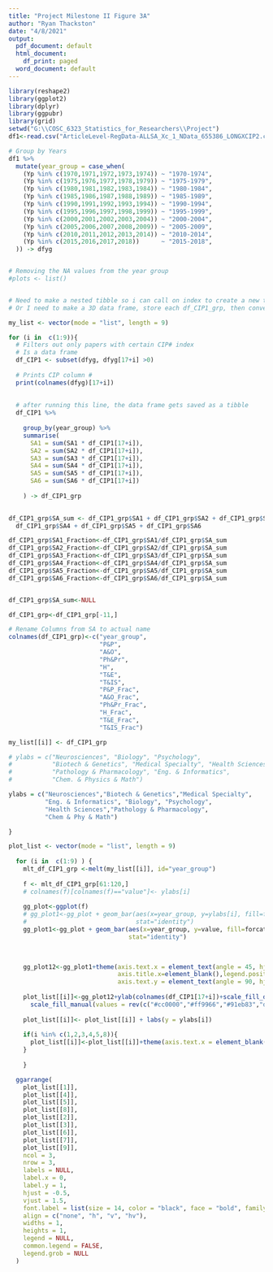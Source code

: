---
title: "Project Milestone II Figure 3A"
author: "Ryan Thackston"
date: "4/8/2021"
output:
  pdf_document: default
  html_document:
    df_print: paged
  word_document: default
---

```{r}
library(reshape2)
library(ggplot2)
library(dplyr)
library(ggpubr)
library(grid)
setwd("G:\\COSC_6323_Statistics_for_Researchers\\Project")
df1<-read.csv("ArticleLevel-RegData-ALLSA_Xc_1_NData_655386_LONGXCIP2.csv")

# Group by Years
df1 %>%
  mutate(year_group = case_when(
    (Yp %in% c(1970,1971,1972,1973,1974)) ~ "1970-1974",
    (Yp %in% c(1975,1976,1977,1978,1979)) ~ "1975-1979",
    (Yp %in% c(1980,1981,1982,1983,1984)) ~ "1980-1984",
    (Yp %in% c(1985,1986,1987,1988,1989)) ~ "1985-1989",
    (Yp %in% c(1990,1991,1992,1993,1994)) ~ "1990-1994",
    (Yp %in% c(1995,1996,1997,1998,1999)) ~ "1995-1999",
    (Yp %in% c(2000,2001,2002,2003,2004)) ~ "2000-2004",
    (Yp %in% c(2005,2006,2007,2008,2009)) ~ "2005-2009",
    (Yp %in% c(2010,2011,2012,2013,2014)) ~ "2010-2014",
    (Yp %in% c(2015,2016,2017,2018))      ~ "2015-2018",
  )) -> dfyg 


# Removing the NA values from the year group 
#plots <- list()


# Need to make a nested tibble so i can call on index to create a new tibble
# Or I need to make a 3D data frame, store each df_CIP1_grp, then convert them to tibbles.

my_list <- vector(mode = "list", length = 9)

for (i in  c(1:9)){
  # Filters out only papers with certain CIP# index
  # Is a data frame
  df_CIP1 <- subset(dfyg, dfyg[17+i] >0)
  
  # Prints CIP column #
  print(colnames(dfyg)[17+i])
  
  
  # after running this line, the data frame gets saved as a tibble
  df_CIP1 %>%
    
    group_by(year_group) %>%
    summarise(
      SA1 = sum(SA1 * df_CIP1[17+i]),
      SA2 = sum(SA2 * df_CIP1[17+i]),
      SA3 = sum(SA3 * df_CIP1[17+i]),
      SA4 = sum(SA4 * df_CIP1[17+i]),
      SA5 = sum(SA5 * df_CIP1[17+i]),
      SA6 = sum(SA6 * df_CIP1[17+i])
      
    ) -> df_CIP1_grp
  

df_CIP1_grp$SA_sum <- df_CIP1_grp$SA1 + df_CIP1_grp$SA2 + df_CIP1_grp$SA3+
  df_CIP1_grp$SA4 + df_CIP1_grp$SA5 + df_CIP1_grp$SA6

df_CIP1_grp$SA1_Fraction<-df_CIP1_grp$SA1/df_CIP1_grp$SA_sum
df_CIP1_grp$SA2_Fraction<-df_CIP1_grp$SA2/df_CIP1_grp$SA_sum
df_CIP1_grp$SA3_Fraction<-df_CIP1_grp$SA3/df_CIP1_grp$SA_sum
df_CIP1_grp$SA4_Fraction<-df_CIP1_grp$SA4/df_CIP1_grp$SA_sum
df_CIP1_grp$SA5_Fraction<-df_CIP1_grp$SA5/df_CIP1_grp$SA_sum  
df_CIP1_grp$SA6_Fraction<-df_CIP1_grp$SA6/df_CIP1_grp$SA_sum 


df_CIP1_grp$SA_sum<-NULL

df_CIP1_grp<-df_CIP1_grp[-11,]

# Rename Columns from SA to actual name
colnames(df_CIP1_grp)<-c("year_group",
                         "P&P",
                         "A&O",
                         "Ph&Pr",
                         "H",
                         "T&E",
                         "T&IS",
                         "P&P_Frac",
                         "A&O_Frac",
                         "Ph&Pr_Frac",
                         "H_Frac",
                         "T&E_Frac",
                         "T&IS_Frac")

my_list[[i]] <- df_CIP1_grp

# ylabs = c("Neurosciences", "Biology", "Psychology",
#           "Biotech & Genetics", "Medical Specialty", "Health Sciences",
#           "Pathology & Pharmacology", "Eng. & Informatics",
#           "Chem. & Physics & Math")

ylabs = c("Neurosciences","Biotech & Genetics","Medical Specialty",
          "Eng. & Informatics", "Biology", "Psychology",
          "Health Sciences","Pathology & Pharmacology", 
          "Chem & Phy & Math")

}

plot_list <- vector(mode = "list", length = 9)
  
  for (i in  c(1:9) ) {
    mlt_df_CIP1_grp <-melt(my_list[[i]], id="year_group")
    
    f <- mlt_df_CIP1_grp[61:120,]
    # colnames(f)[colnames(f)=="value"]<- ylabs[i]
    
    gg_plot<-ggplot(f)
    # gg_plot1<-gg_plot + geom_bar(aes(x=year_group, y=ylabs[i], fill=forcats::fct_rev(variable)),
    #                              stat="identity")
    gg_plot1<-gg_plot + geom_bar(aes(x=year_group, y=value, fill=forcats::fct_rev(variable)),
                                 stat="identity")
    

    
    gg_plot12<-gg_plot1+theme(axis.text.x = element_text(angle = 45, hjust = 1),
                              axis.title.x=element_blank(),legend.position="none",
                              axis.text.y = element_text(angle = 90, hjust= 1 ))
    
    plot_list[[i]]<-gg_plot12+ylab(colnames(df_CIP1[17+i])+scale_fill_discrete(name="Subject Areas: ")) +
      scale_fill_manual(values = rev(c("#cc0000","#ff9966","#91eb83","darkgreen","black","darkgrey")))
    
    plot_list[[i]]<- plot_list[[i]] + labs(y = ylabs[i])
  
    if(i %in% c(1,2,3,4,5,8)){
      plot_list[[i]]<-plot_list[[i]]+theme(axis.text.x = element_blank())
    }
    
    }

  ggarrange(
    plot_list[[1]],
    plot_list[[4]],
    plot_list[[5]],
    plot_list[[8]],
    plot_list[[2]],
    plot_list[[3]],
    plot_list[[6]],
    plot_list[[7]],
    plot_list[[9]],
    ncol = 3,
    nrow = 3,
    labels = NULL,
    label.x = 0,
    label.y = 1,
    hjust = -0.5,
    vjust = 1.5,
    font.label = list(size = 14, color = "black", face = "bold", family = NULL),
    align = c("none", "h", "v", "hv"),
    widths = 1,
    heights = 1,
    legend = NULL,
    common.legend = FALSE,
    legend.grob = NULL
  )

```
